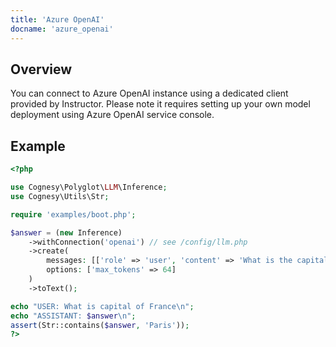 ```yaml
---
title: 'Azure OpenAI'
docname: 'azure_openai'
---
```


## Overview

You can connect to Azure OpenAI instance using a dedicated client provided
by Instructor. Please note it requires setting up your own model deployment
using Azure OpenAI service console.


## Example

```php
<?php

use Cognesy\Polyglot\LLM\Inference;
use Cognesy\Utils\Str;

require 'examples/boot.php';

$answer = (new Inference)
    ->withConnection('openai') // see /config/llm.php
    ->create(
        messages: [['role' => 'user', 'content' => 'What is the capital of France']],
        options: ['max_tokens' => 64]
    )
    ->toText();

echo "USER: What is capital of France\n";
echo "ASSISTANT: $answer\n";
assert(Str::contains($answer, 'Paris'));
?>
```